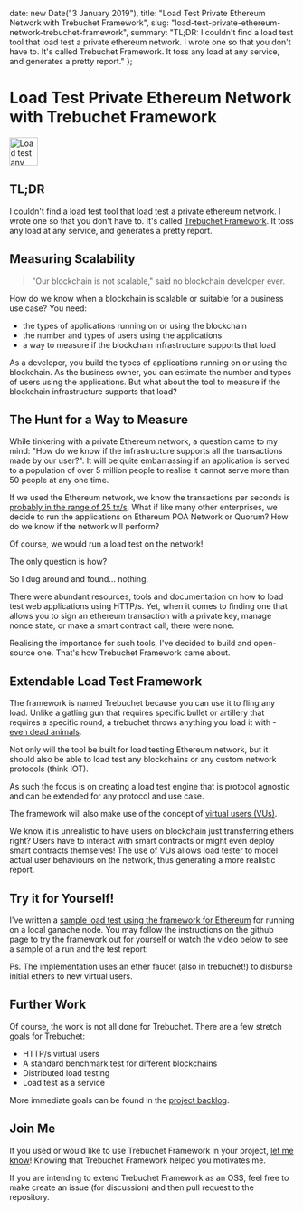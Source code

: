 
  date: new Date("3 January 2019"),
  title: "Load Test Private Ethereum Network with Trebuchet Framework",
  slug: "load-test-private-ethereum-network-trebuchet-framework",
  summary: "TL;DR: I couldn't find a load test tool that load test a private ethereum network. I wrote one so that you don't have to. It's called Trebuchet Framework. It toss any load at any service, and generates a pretty report."
};

Load Test Private Ethereum Network with Trebuchet Framework
===

<Image
  src="/static/blog/2019/1/trebuchet.png"
  alt="Load test any service with Trebuchet Framework"
  width="50"
  href="google.com"
/>

## TL;DR

I couldn't find a load test tool that load test a private ethereum network. I wrote one so that you don't have to. It's called <a href="https://github.com/Trebuchet-Framework/Trebuchet">Trebuchet Framework</a>. It toss any load at any service, and generates a pretty report.

## Measuring Scalability

> "Our blockchain is not scalable," said no blockchain developer ever.

How do we know when a blockchain is scalable or suitable for a business use case? You need: 

- the types of applications running on or using the blockchain
- the number and types of users using the applications
- a way to measure if the blockchain infrastructure supports that load

As a developer, you build the types of applications running on or using the blockchain. As the business owner, you can estimate the number and types of users using the applications. But what about the tool to measure if the blockchain infrastructure supports that load? 

## The Hunt for a Way to Measure

While tinkering with a private Ethereum network, a question came to my mind: "How do we know if the infrastructure supports all the transactions made by our user?". It will be quite embarrassing if an application is served to a population of over 5 million people to realise it cannot serve more than 50 people at any one time. 

If we used the Ethereum network, we know the transactions per seconds is [probably in the range of 25 tx/s](https://ethereum.stackexchange.com/questions/49484/how-many-transactions-per-second-can-ethereum-currently-handle-what-changes-wil). What if like many other enterprises, we decide to run the applications on Ethereum POA Network or Quorum? How do we know if the network will perform?

Of course, we would run a load test on the network!

The only question is how? 

So I dug around and found... nothing.

There were abundant resources, tools and documentation on how to load test web applications using HTTP/s. Yet, when it comes to finding one that allows you to sign an ethereum transaction with a private key, manage nonce state, or make a smart contract call, there were none. 

Realising the importance for such tools, I've decided to build and open-source one. That's how Trebuchet Framework came about. 

## Extendable Load Test Framework

The framework is named Trebuchet because you can use it to fling any load. Unlike a gatling gun that requires specific bullet or artillery that requires a specific round, a trebuchet throws anything you load it with - [even dead animals](https://en.wikipedia.org/wiki/History_of_biological_warfare). 

Not only will the tool be built for load testing Ethereum network, but it should also be able to load test any blockchains or any custom network protocols (think IOT). 

As such the focus is on creating a load test engine that is protocol agnostic and can be extended for any protocol and use case. 

The framework will also make use of the concept of [virtual users (VUs)](https://support.loadimpact.com/3.0/test-configuration/what-are-virtual-users-vus/). 

We know it is unrealistic to have users on blockchain just transferring ethers right? Users have to interact with smart contracts or might even deploy smart contracts themselves! The use of VUs allows load tester to model actual user behaviours on the network, thus generating a more realistic report.

## Try it for Yourself!

I've written a <a href="https://github.com/Trebuchet-Framework/Trebuchet-Box-Ethereum">sample load test using the framework for Ethereum</a> for running on a local ganache node. You may follow the instructions on the github page to try the framework out for yourself or watch the video below to see a sample of a run and the test report:

<Youtube url="tMq32N2aeww"/>

Ps. The implementation uses an ether faucet (also in trebuchet!) to disburse initial ethers to new virtual users. 

## Further Work

Of course, the work is not all done for Trebuchet. There are a few stretch goals for Trebuchet:
- HTTP/s virtual users
- A standard benchmark test for different blockchains
- Distributed load testing
- Load test as a service

More immediate goals can be found in the [project backlog](https://github.com/Trebuchet-Framework/Trebuchet/projects/1).

## Join Me

If you used or would like to use Trebuchet Framework in your project, [let me know](/contact)! Knowing that Trebuchet Framework helped you motivates me.

If you are intending to extend Trebuchet Framework as an OSS, feel free to make create an issue (for discussion) and then pull request to the repository.
